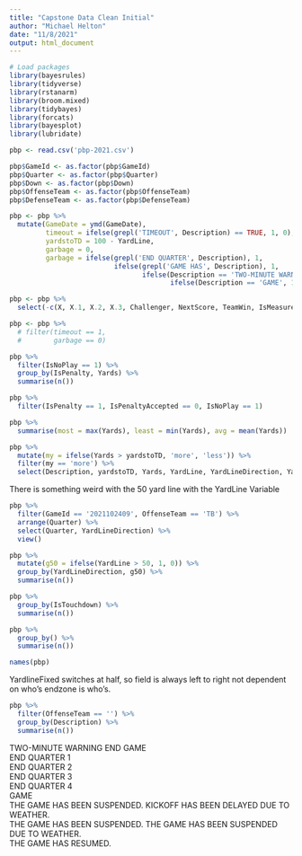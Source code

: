 ```yaml
---
title: "Capstone Data Clean Initial"
author: "Michael Helton"
date: "11/8/2021"
output: html_document
---
```


```r
# Load packages
library(bayesrules)
library(tidyverse)
library(rstanarm)
library(broom.mixed)
library(tidybayes)
library(forcats)
library(bayesplot)
library(lubridate)
```

```r
pbp <- read.csv('pbp-2021.csv')
```

```r
pbp$GameId <- as.factor(pbp$GameId)
pbp$Quarter <- as.factor(pbp$Quarter)
pbp$Down <- as.factor(pbp$Down)
pbp$OffenseTeam <- as.factor(pbp$OffenseTeam)
pbp$DefenseTeam <- as.factor(pbp$DefenseTeam)
```

```r
pbp <- pbp %>%
  mutate(GameDate = ymd(GameDate),
         timeout = ifelse(grepl('TIMEOUT', Description) == TRUE, 1, 0),
         yardstoTD = 100 - YardLine,
         garbage = 0, 
         garbage = ifelse(grepl('END QUARTER', Description), 1, 
                          ifelse(grepl('GAME HAS', Description), 1, 
                                 ifelse(Description == 'TWO-MINUTE WARNING', 1, 
                                        ifelse(Description == 'GAME', 1, garbage)))))
```

```r
pbp <- pbp %>%
  select(-c(X, X.1, X.2, X.3, Challenger, NextScore, TeamWin, IsMeasurement))
```

```r
pbp <- pbp %>%
  # filter(timeout == 1,
  #        garbage == 0)
```

```r
pbp %>%
  filter(IsNoPlay == 1) %>%
  group_by(IsPenalty, Yards) %>%
  summarise(n())
```

```r
pbp %>%
  filter(IsPenalty == 1, IsPenaltyAccepted == 0, IsNoPlay == 1) 
```

```r
pbp %>%
  summarise(most = max(Yards), least = min(Yards), avg = mean(Yards))
```

```r
pbp %>%
  mutate(my = ifelse(Yards > yardstoTD, 'more', 'less')) %>%
  filter(my == 'more') %>%
  select(Description, yardstoTD, Yards, YardLine, YardLineDirection, YardLineFixed)
```

There is something weird with the 50 yard line with the YardLine Variable

```r
pbp %>%
  filter(GameId == '2021102409', OffenseTeam == 'TB') %>%
  arrange(Quarter) %>%
  select(Quarter, YardLineDirection) %>%
  view()
```

```r
pbp %>%
  mutate(g50 = ifelse(YardLine > 50, 1, 0)) %>%
  group_by(YardLineDirection, g50) %>%
  summarise(n())
```

```r
pbp %>%
  group_by(IsTouchdown) %>%
  summarise(n())
```

```r
pbp %>%
  group_by() %>%
  summarise(n())
```

```r
names(pbp)
```

YardlineFixed switches at half, so field is always left to right not dependent on who's endzone is who's.

```r
pbp %>%
  filter(OffenseTeam == '') %>%
  group_by(Description) %>%
  summarise(n())
```

TWO-MINUTE WARNING
END GAME		
END QUARTER 1				
END QUARTER 2				
END QUARTER 3				
END QUARTER 4				
GAME			
THE GAME HAS BEEN SUSPENDED. KICKOFF HAS BEEN DELAYED DUE TO WEATHER.			
THE GAME HAS BEEN SUSPENDED. THE GAME HAS BEEN SUSPENDED DUE TO WEATHER.			
THE GAME HAS RESUMED.



